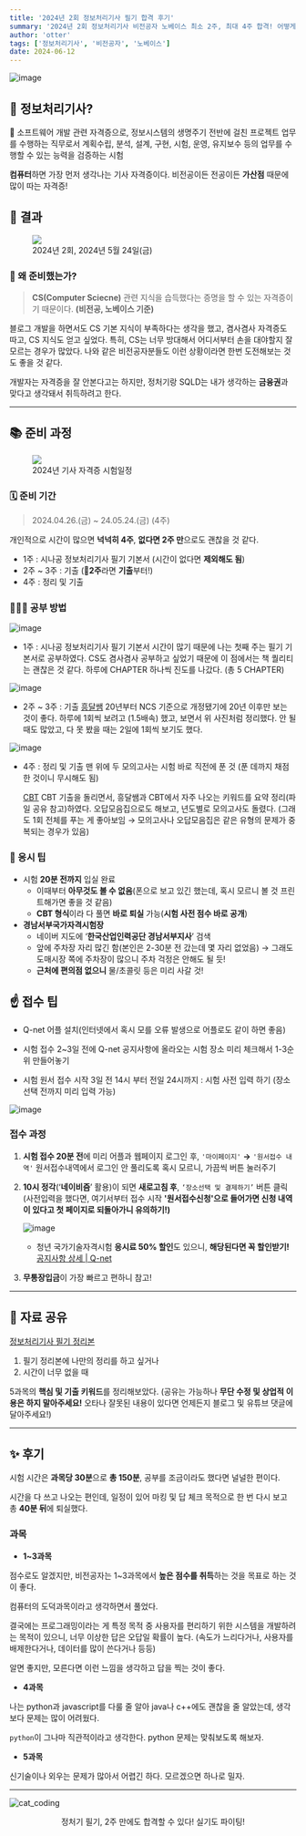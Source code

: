 ```yaml
---
title: '2024년 2회 정보처리기사 필기 합격 후기'
summary: '2024년 2회 정보처리기사 비전공자 노베이스 최소 2주, 최대 4주 합격! 어떻게 공부했을까?'
author: 'otter'
tags: ['정보처리기사', '비전공자', '노베이스']
date: 2024-06-12
---
```

    
![image](https://github.com/nerd-animals/na-log/assets/144116866/00c1a4d7-e7fa-495c-b4c8-b37b5b2c9d65)

## 🤔 정보처리기사?

<aside>📝 소프트웨어 개발 관련 자격증으로, 정보시스템의 생명주기 전반에 걸친 프로젝트 업무를 수행하는 직무로서 계획수립, 분석, 설계, 구현, 시험, 운영, 유지보수 등의 업무를 수행할 수 있는 능력을 검증하는 시험
</aside>

**컴퓨터**하면 가장 먼저 생각나는 기사 자격증이다.
비전공이든 전공이든 **가산점** 때문에 많이 따는 자격증!

## 📌 결과

<figure>
<img src="https://github.com/nerd-animals/na-log/assets/144116866/561a4343-6be0-4170-80b3-4569c4af0f46"/>
<figcaption>2024년 2회, 2024년 5월 24일(금)</figcaption>
</figure>

### 🧐 왜 준비했는가?

> **CS(Computer Sciecne)** 관련 지식을 습득했다는 증명을 할 수 있는 자격증이기 때문이다.
**(비전공, 노베이스 기준)**
> 

블로그 개발을 하면서도 CS 기본 지식이 부족하다는 생각을 했고, 겸사겸사 자격증도 따고, CS 지식도 얻고 싶었다. 특히, CS는 너무 방대해서 어디서부터 손을 대야할지 잘 모르는 경우가 많았다. 나와 같은 비전공자분들도 이런 상황이라면 한번 도전해보는 것도 좋을 것 같다.

개발자는 자격증을 잘 안본다고는 하지만, 정처기랑 SQLD는 내가 생각하는 **금융권**과 맞다고 생각돼서 취득하려고 한다.

---

## 📚 준비 과정

<figure>
<img src="https://github.com/nerd-animals/na-log/assets/144116866/8197e1ac-2963-4592-a883-505bdd2b5256"/>
<figcaption>2024년 기사 자격증 시험일정</figcaption>
</figure>


### 🗓️ 준비 기간

> 2024.04.26.(금) ~ 24.05.24.(금) (4주)
> 

개인적으로 시간이 많으면 **넉넉히 4주**, **없다면 2주 만**으로도 괜찮을 것 같다.

- 1주 : 시나공 정보처리기사 필기 기본서 (시간이 없다면 **제외해도 됨**)
- 2주 ~ 3주 : 기출 (📌**2주**라면 **기출**부터!)
- 4주 : 정리 및 기출

### 🧑🏻‍💻 공부 방법

![image](https://github.com/nerd-animals/na-log/assets/144116866/3091f10d-d8f1-4033-8898-993f1b6e8d48)

- 1주 : 시나공 정보처리기사 필기 기본서
    시간이 많기 때문에 나는 첫째 주는 필기 기본서로 공부하였다.
    CS도 겸사겸사 공부하고 싶었기 때문에 이 점에서는 책 퀄리티는 괜찮은 것 같다.
    하루에 CHAPTER 하나씩 진도를 나갔다. (총 5 CHAPTER)
    
![image](https://github.com/nerd-animals/na-log/assets/144116866/e4f5d400-efbd-4c23-8f36-963cc373ae47)
- 2주 ~ 3주 : 기출
   [흥달쌤](https://www.youtube.com/watch?v=voOb2eCrJV8&list=PLniy99c_7ZfpebxrkxR5rmzzfYgCxp5ql)
    20년부터 NCS 기준으로 개정됐기에 20년 이후만 보는 것이 좋다.
    하루에 1회씩 보려고 (1.5배속) 했고, 보면서 위 사진처럼 정리했다.
    안 될때도 많았고, 다 못 봤을 때는 2일에 1회씩 보기도 했다.
    

![image](https://github.com/nerd-animals/na-log/assets/144116866/71de3183-1d40-4104-b820-5324da161993)
- 4주 : 정리 및 기출
    맨 위에 두 모의고사는 시험 바로 직전에 푼 것 (푼 데까지 채점한 것이니 무시해도 됨)
    
    [CBT](https://www.comcbt.com/)
    CBT 기출을 돌리면서, 흥달쌤과 CBT에서 자주 나오는 키워드를 요약 정리(파일 공유 참고)하였다.
    오답모음집으로도 해보고, 년도별로 모의고사도 돌렸다.
    (그래도 1회 전체를 푸는 게 좋아보임 → 모의고사나 오답모음집은 같은 유형의 문제가 중복되는 경우가 있음)

### 📍 응시 팁

- 시험 **20분 전까지** 입실 완료
    - 이때부터 **아무것도 볼 수 없음**(폰으로 보고 있긴 했는데, 혹시 모르니 볼 것 프린트해가면 좋을 것 같음)
    - **CBT 형식**이라 다 풀면 **바로 퇴실** 가능(**시험 사전 점수 바로 공개**)
- **경남서부국가자격시험장**
    - 네이버 지도에 ‘**한국산업인력공단 경남서부지사**’ 검색
    - 앞에 주차장 자리 많긴 함(본인은 2-30분 전 갔는데 몇 자리 없었음)
    → 그래도 도매시장 쪽에 주차장이 많으니 주차 걱정은 안해도 될 듯!
    - **근처에 편의점 없으니** 물/초콜릿 등은 미리 사갈 것!

## ☝️ 접수 팁

- Q-net 어플 설치(인터넷에서 혹시 모를 오류 발생으로 어플로도 같이 하면 좋음)

- 시험 접수 2~3일 전에 Q-net 공지사항에 올라오는 시험 장소 미리 체크해서 1-3순위 만들어놓기
    
- 시험 원서 접수 시작 3일 전 14시 부터 전일 24시까지 : 시험 사전 입력 하기
(장소 선택 전까지 미리 입력 가능)

![image](https://github.com/nerd-animals/na-log/assets/144116866/ce588b6c-4c4b-4ef0-a8bd-a7032dadde20)


### 접수 과정

1. **시험 접수 20분 전**에 미리 어플과 웹페이지 로그인 후, `'마이페이지'` **→** `'원서접수 내역'`
원서접수내역에서 로그인 안 풀리도록 혹시 모르니, 가끔씩 버튼 눌러주기
2. **10시 정각**(‘**네이비즘**’ 활용)이 되면 **새로고침 후**, `‘장소선택 및 결제하기’` 버튼 클릭
(사전입력을 했다면, 여기서부터 접수 시작
**'원서접수신청'으로 들어가면 신청 내역이 있다고 첫 페이지로 되돌아가니 유의하기!)**
    
   ![image](https://github.com/nerd-animals/na-log/assets/144116866/19260dbd-0ed1-4070-a869-a965b50263f5)    
    - 청년 국가기술자격시험 **응시료 50% 할인**도 있으니, **해당된다면 꼭 할인받기!**
        [공지사항 상세 | Q-net](https://www.q-net.or.kr/man004.do?id=man00402&gSite=Q&gld=&ARTL_SEQ=5212578&BOARD_ID=Q001&notiType=10)
        
3. **무통장입금**이 가장 빠르고 편하니 참고!

---

## 🍯 자료 공유

[정보처리기사 필기 정리본](https://otterbit.notion.site/616e3f80271446838960fb327c8d60f1?pvs=4)

1. 필기 정리본에 나만의 정리를 하고 싶거나
2. 시간이 너무 없을 때

5과목의 **핵심 및 기출 키워드**를 정리해보았다.
(공유는 가능하나 **무단 수정 및 상업적 이용은 하지 말아주세요!**
오타나 잘못된 내용이 있다면 언제든지 블로그 및 유튜브 댓글에 달아주세요!)


---

## ✨ 후기

시험 시간은 **과목당 30분**으로 **총 150분**, 공부를 조금이라도 했다면 널널한 편이다.

시간을 다 쓰고 나오는 편인데, 일정이 있어 마킹 및 답 체크 목적으로 한 번 다시 보고 총 **40분 뒤**에 퇴실했다.

### 과목

- **1~3과목**

점수로도 알겠지만, 비전공자는 1~3과목에서 **높은 점수를 취득**하는 것을 목표로 하는 것이 좋다.

컴퓨터의 도덕과목이라고 생각하면서 풀었다.

결국에는 프로그래밍이라는 게 특정 목적 중 사용자를 편리하기 위한 시스템을 개발하려는 목적이 있으니, 너무 이상한 답은 오답일 확률이 높다. (속도가 느리다거나, 사용자를 배제한다거나, 데이터를 많이 쓴다거나 등등)

알면 좋지만, 모른다면 이런 느낌을 생각하고 답을 찍는 것이 좋다.

- **4과목**

나는 python과 javascript를 다룰 줄 알아 java나 c++에도 괜찮을 줄 알았는데, 생각보다 문제는 많이 어려웠다.

`python`이 그나마 직관적이라고 생각한다. python 문제는 맞춰보도록 해보자.

- **5과목**

신기술이나 외우는 문제가 많아서 어렵긴 하다. 모르겠으면 하나로 밀자.

---
![cat_coding](https://github.com/nerd-animals/na-log/assets/144116866/7eccf1c8-0d35-481f-934c-e5bcf9f2326f)
<center>정처기 필기, 2주 만에도 합격할 수 있다! 실기도 파이팅!</center>